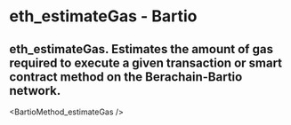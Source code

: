 # eth_estimateGas - Bartio

## eth_estimateGas. Estimates the amount of gas required to execute a given transaction or smart contract method on the Berachain-Bartio network.


<BartioMethod_estimateGas />
